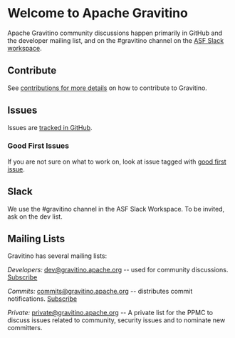 # Welcome to Apache Gravitino

Apache Gravitino community discussions happen primarily in GitHub and the developer mailing list, and on the #gravitino channel on the [ASF Slack workspace](https://the-asf.slack.com).

## Contribute
See [contributions for more details](contrib) on how to contribute to Gravitino.

## Issues
Issues are [tracked in GitHub](https://github.com/apache/gravitino/issues).

### Good First Issues
If you are not sure on what to work on, look at issue tagged with [good first issue](https://github.com/apache/gravitino/contribute).

## Slack
We use the #gravitino channel in the ASF Slack Workspace. To be invited, ask on the dev list.

## Mailing Lists
Gravitino has several mailing lists:

*Developers:* dev@gravitino.apache.org -- used for community discussions.
[Subscribe](mailto:dev-subscribe@gravitino.apache.org)

*Commits:* commits@gravitino.apache.org -- distributes commit notifications.
[Subscribe](mailto:commits-subscribe@gravitino.apache.org)

*Private:* private@gravitino.apache.org -- A private list for the PPMC to discuss issues related to community, security issues and to nominate new committers.